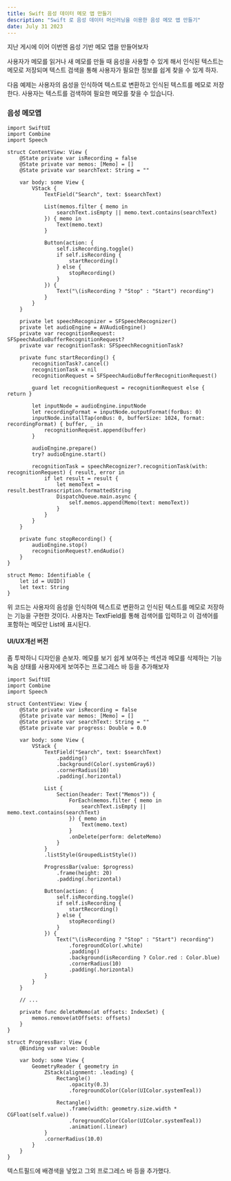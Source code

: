 ```yaml
---
title: Swift 음성 데이터 메모 앱 만들기
description: "Swift 로 음성 데이터 머신러닝을 이용한 음성 메모 앱 만들기"
date: July 31 2023
---
```

지난 게시에 이어 이번엔 음성 기반 메모 앱을 만들어보자

사용자가 메모를 읽거나 새 메모를 만들 때 음성을 사용할 수 있게 해서 인식된 텍스트는 메모로 저장되며 텍스트 검색을 통해 사용자가 필요한 정보를 쉽게 찾을 수 있게 하자.

다음 예제는 사용자의 음성을 인식하여 텍스트로 변환하고 인식된 텍스트를 메모로 저장한다. 
사용자는 텍스트를 검색하여 필요한 메모를 찾을 수 있습니다.

### 음성 메모앱

```
import SwiftUI
import Combine
import Speech

struct ContentView: View {
    @State private var isRecording = false
    @State private var memos: [Memo] = []
    @State private var searchText: String = ""
    
    var body: some View {
        VStack {
            TextField("Search", text: $searchText)
            
            List(memos.filter { memo in
                searchText.isEmpty || memo.text.contains(searchText)
            }) { memo in
                Text(memo.text)
            }
            
            Button(action: {
                self.isRecording.toggle()
                if self.isRecording {
                    startRecording()
                } else {
                    stopRecording()
                }
            }) {
                Text("\(isRecording ? "Stop" : "Start") recording")
            }
        }
    }
    
    private let speechRecognizer = SFSpeechRecognizer()
    private let audioEngine = AVAudioEngine()
    private var recognitionRequest: SFSpeechAudioBufferRecognitionRequest?
    private var recognitionTask: SFSpeechRecognitionTask?
    
    private func startRecording() {
        recognitionTask?.cancel()
        recognitionTask = nil
        recognitionRequest = SFSpeechAudioBufferRecognitionRequest()
        
        guard let recognitionRequest = recognitionRequest else { return }
        
        let inputNode = audioEngine.inputNode
        let recordingFormat = inputNode.outputFormat(forBus: 0)
        inputNode.installTap(onBus: 0, bufferSize: 1024, format: recordingFormat) { buffer, _ in
            recognitionRequest.append(buffer)
        }
        
        audioEngine.prepare()
        try? audioEngine.start()
        
        recognitionTask = speechRecognizer?.recognitionTask(with: recognitionRequest) { result, error in
            if let result = result {
                let memoText = result.bestTranscription.formattedString
                DispatchQueue.main.async {
                    self.memos.append(Memo(text: memoText))
                }
            }
        }
    }
    
    private func stopRecording() {
        audioEngine.stop()
        recognitionRequest?.endAudio()
    }
}

struct Memo: Identifiable {
    let id = UUID()
    let text: String
}

```

위 코드는 사용자의 음성을 인식하여 텍스트로 변환하고 인식된 텍스트를 메모로 저장하는 기능을 구현한 것이다. 
사용자는 TextField를 통해 검색어를 입력하고 이 검색어를 포함하는 메모만 List에 표시된다.

#### UI/UX개선 버전

좀 투박하니 디자인을 손보자.
메모를 보기 쉽게 보여주는 섹션과 메모를 삭제하는 기능 녹음 상태를 사용자에게 보여주는 프로그레스 바 등을 추가해보자
```
import SwiftUI
import Combine
import Speech

struct ContentView: View {
    @State private var isRecording = false
    @State private var memos: [Memo] = []
    @State private var searchText: String = ""
    @State private var progress: Double = 0.0
    
    var body: some View {
        VStack {
            TextField("Search", text: $searchText)
                .padding()
                .background(Color(.systemGray6))
                .cornerRadius(10)
                .padding(.horizontal)
            
            List {
                Section(header: Text("Memos")) {
                    ForEach(memos.filter { memo in
                        searchText.isEmpty || memo.text.contains(searchText)
                    }) { memo in
                        Text(memo.text)
                    }
                    .onDelete(perform: deleteMemo)
                }
            }
            .listStyle(GroupedListStyle())
            
            ProgressBar(value: $progress)
                .frame(height: 20)
                .padding(.horizontal)
            
            Button(action: {
                self.isRecording.toggle()
                if self.isRecording {
                    startRecording()
                } else {
                    stopRecording()
                }
            }) {
                Text("\(isRecording ? "Stop" : "Start") recording")
                    .foregroundColor(.white)
                    .padding()
                    .background(isRecording ? Color.red : Color.blue)
                    .cornerRadius(10)
                    .padding(.horizontal)
            }
        }
    }
    
    // ...
    
    private func deleteMemo(at offsets: IndexSet) {
        memos.remove(atOffsets: offsets)
    }
}

struct ProgressBar: View {
    @Binding var value: Double
    
    var body: some View {
        GeometryReader { geometry in
            ZStack(alignment: .leading) {
                Rectangle()
                    .opacity(0.3)
                    .foregroundColor(Color(UIColor.systemTeal))
                
                Rectangle()
                    .frame(width: geometry.size.width * CGFloat(self.value))
                    .foregroundColor(Color(UIColor.systemTeal))
                    .animation(.linear)
            }
            .cornerRadius(10.0)
        }
    }
}

```

텍스트필드에 배경색을 넣었고 그외 프로그레스 바 등을 추가했다. 